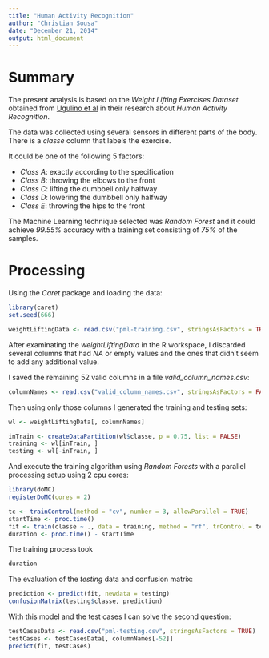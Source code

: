 ```yaml
---
title: "Human Activity Recognition"
author: "Christian Sousa"
date: "December 21, 2014"
output: html_document
---
```


# Summary

The present analysis is based on the _Weight Lifting Exercises Dataset_ obtained from [Ugulino et al](http://groupware.les.inf.puc-rio.br/har) in their research about _Human Activity Recognition_.

The data was collected using several sensors in different parts of the body.
There is a _classe_ column that labels the exercise.

It could be one of the following 5 factors:

- *Class A*: exactly according to the specification
- *Class B*: throwing the elbows to the front
- *Class C*: lifting the dumbbell only halfway
- *Class D*: lowering the dumbbell only halfway
- *Class E*: throwing the hips to the front

The Machine Learning technique selected was *Random Forest* and it could achieve *99.55%* accuracy with a training set consisting of *75%* of the samples.

# Processing

Using the _Caret_ package and loading the data:

```r
library(caret)
set.seed(666)

weightLiftingData <- read.csv("pml-training.csv", stringsAsFactors = TRUE)
```

After examinating the _weightLiftingData_ in the R workspace, I discarded several columns that had *NA* or empty values and the ones that didn't seem to add any additional value.

I saved the remaining 52 valid columns in a file *valid_column_names.csv*:

```r
columnNames <- read.csv("valid_column_names.csv", stringsAsFactors = FALSE)[[1]]
```

Then using only those columns I generated the training and testing sets:

```r
wl <- weightLiftingData[, columnNames]

inTrain <- createDataPartition(wl$classe, p = 0.75, list = FALSE)
training <- wl[inTrain, ]
testing <- wl[-inTrain, ]
```

And execute the training algorithm using _Random Forests_ with a parallel processing setup using 2 cpu cores:

```r
library(doMC)
registerDoMC(cores = 2)

tc <- trainControl(method = "cv", number = 3, allowParallel = TRUE)
startTime <- proc.time()
fit <- train(classe ~ ., data = training, method = "rf", trControl = tc, prox = FALSE)
duration <- proc.time() - startTime
```

The training process took

```r
duration
```

The evaluation of the _testing_ data and confusion matrix:

```r
prediction <- predict(fit, newdata = testing)
confusionMatrix(testing$classe, prediction)
```

With this model and the test cases I can solve the second question:

```r
testCasesData <- read.csv("pml-testing.csv", stringsAsFactors = TRUE)
testCases <- testCasesData[, columnNames[-52]]
predict(fit, testCases)
```

